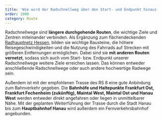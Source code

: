 ```yaml
---
title: 'Wie wird der Radschnellweg über den Start- und Endpunkt hinaus weitergeführt?'
order: 1000
category: Route
---
```


Radschnellwege sind **längere durchgehende Routen**, die wichtige Ziele und Zentren miteinander verbinden. Als Ergänzung zum flächendeckenden [Radhauptnetz Hessen](https://www.nahmobil-hessen.de/unterstuetzung/planen-und-bauen/schneller-radfahren/rad-hauptnetz-hessen/), bilden sie wichtige Bausteine, die höhere Reisegeschwindigkeiten und die Nutzung des Fahrrads auf Strecken mit größeren Entfernungen ermöglichen. Dabei sind sie **mit anderen Routen vernetzt**, sodass sich auch vom Start- bzw. Endpunkt unserer Radschnellwege weitere Ziele erreichen lassen. Das können entweder anschließende Radschnellwege oder auch andere hochwertige Radwege sein.

Außerdem ist mit der empfohlenen Trasse des RS 8 eine gute Anbindung zum Bahnverkehr gegeben. Die **Bahnhöfe und Haltepunkte Frankfurt Ost, Frankfurt Fechenheim (zukünftig), Maintal West, Maintal Ost und Hanau West** werden entweder direkt angefahren oder liegen in unmittelbarer Nähe. Mit der geplanten Weiterführung der Trasse durch die Stadt Hanau bis zum **Hauptbahnhof Hanau** wird außerdem ein Fernverkehrsbahnhof angebunden.
